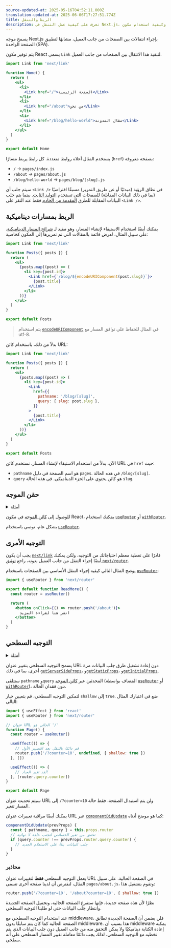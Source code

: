 ```yaml
---
source-updated-at: 2025-05-16T04:52:11.000Z
translation-updated-at: 2025-06-06T17:27:51.774Z
title: الربط والتنقل
description: تعرف على كيفية عمل التنقل في Next.js، وكيفية استخدام مكون Link وخطاف `useRouter`.
---
```


يسمح موجه Next.js بإجراء انتقالات بين الصفحات من جانب العميل، مشابهًا لتطبيق الصفحة الواحدة (SPA).

يتم توفير مكون React يسمى `Link` لتنفيذ هذا الانتقال بين الصفحات من جانب العميل.

```jsx
import Link from 'next/link'

function Home() {
  return (
    <ul>
      <li>
        <Link href="/">الصفحة الرئيسية</Link>
      </li>
      <li>
        <Link href="/about">من نحن</Link>
      </li>
      <li>
        <Link href="/blog/hello-world">مقال المدونة</Link>
      </li>
    </ul>
  )
}

export default Home
```

يستخدم المثال أعلاه روابط متعددة. كل رابط يربط مسارًا (`href`) بصفحة معروفة:

- `/` → `pages/index.js`
- `/about` → `pages/about.js`
- `/blog/hello-world` → `pages/blog/[slug].js`

سيتم جلب أي `<Link />` في نطاق الرؤية (مبدئيًا أو عن طريق التمرير) مسبقًا افتراضيًا (بما في ذلك البيانات المقابلة) للصفحات التي تستخدم [التوليد الثابت](/docs/pages/building-your-application/data-fetching/get-static-props). بينما يتم جلب البيانات المقابلة للطرق [المقدمة من الخادم](/docs/pages/building-your-application/data-fetching/get-server-side-props) فقط عند النقر على `<Link />`.

## الربط بمسارات ديناميكية

يمكنك أيضًا استخدام الاستيفاء لإنشاء المسار، وهو مفيد لـ [شرائح المسار الديناميكية](/docs/pages/building-your-application/routing/dynamic-routes). على سبيل المثال، لعرض قائمة بالمقالات التي تم تمريرها إلى المكون كخاصية:

```jsx
import Link from 'next/link'

function Posts({ posts }) {
  return (
    <ul>
      {posts.map((post) => (
        <li key={post.id}>
          <Link href={`/blog/${encodeURIComponent(post.slug)}`}>
            {post.title}
          </Link>
        </li>
      ))}
    </ul>
  )
}

export default Posts
```

> يتم استخدام [`encodeURIComponent`](https://developer.mozilla.org/docs/Web/JavaScript/Reference/Global_Objects/encodeURIComponent) في المثال للحفاظ على توافق المسار مع utf-8.

بدلاً من ذلك، باستخدام كائن URL:

```jsx
import Link from 'next/link'

function Posts({ posts }) {
  return (
    <ul>
      {posts.map((post) => (
        <li key={post.id}>
          <Link
            href={{
              pathname: '/blog/[slug]',
              query: { slug: post.slug },
            }}
          >
            {post.title}
          </Link>
        </li>
      ))}
    </ul>
  )
}

export default Posts
```

الآن، بدلاً من استخدام الاستيفاء لإنشاء المسار، نستخدم كائن URL في `href` حيث:

- `pathname` هو اسم الصفحة في دليل `pages`. في هذه الحالة `/blog/[slug]`.
- `query` هو كائن يحتوي على الجزء الديناميكي. في هذه الحالة `slug`.

## حقن الموجه

<details>
  <summary>أمثلة</summary>

- [التوجيه الديناميكي](https://github.com/vercel/next.js/tree/canary/examples/dynamic-routing)

</details>

للوصول إلى [كائن الموجه](/docs/pages/api-reference/functions/use-router#router-object) في مكون React، يمكنك استخدام [`useRouter`](/docs/pages/api-reference/functions/use-router) أو [`withRouter`](/docs/pages/api-reference/functions/use-router#withrouter).

بشكل عام، نوصي باستخدام [`useRouter`](/docs/pages/api-reference/functions/use-router).

## التوجيه الأمرى

يجب أن يكون [`next/link`](/docs/pages/api-reference/components/link) قادرًا على تغطية معظم احتياجاتك من التوجيه، ولكن يمكنك أيضًا إجراء التنقل من جانب العميل بدونه، راجع [توثيق `next/router`](/docs/pages/api-reference/functions/use-router).

يوضح المثال التالي كيفية إجراء التنقل الأساسي بين الصفحات باستخدام [`useRouter`](/docs/pages/api-reference/functions/use-router):

```jsx
import { useRouter } from 'next/router'

export default function ReadMore() {
  const router = useRouter()

  return (
    <button onClick={() => router.push('/about')}>
      انقر هنا لقراءة المزيد
    </button>
  )
}
```

## التوجيه السطحي

<details>
  <summary>أمثلة</summary>

- [التوجيه السطحي](https://github.com/vercel/next.js/tree/canary/examples/with-shallow-routing)

</details>

يسمح التوجيه السطحي بتغيير عنوان URL دون إعادة تشغيل طرق جلب البيانات مرة أخرى، بما في ذلك [`getServerSideProps`](/docs/pages/building-your-application/data-fetching/get-server-side-props)، و[`getStaticProps`](/docs/pages/building-your-application/data-fetching/get-static-props)، و[`getInitialProps`](/docs/pages/api-reference/functions/get-initial-props).

ستتلقى `pathname` و`query` المحدثين عبر [كائن الموجه](/docs/pages/api-reference/functions/use-router#router-object) (المضاف بواسطة [`useRouter`](/docs/pages/api-reference/functions/use-router) أو [`withRouter`](/docs/pages/api-reference/functions/use-router#withrouter))، دون فقدان الحالة.

لتمكين التوجيه السطحي، قم بتعيين خيار `shallow` إلى `true`. ضع في اعتبارك المثال التالي:

```jsx
import { useEffect } from 'react'
import { useRouter } from 'next/router'

// عنوان URL الحالي هو '/'
function Page() {
  const router = useRouter()

  useEffect(() => {
    // قم دائمًا بالتنقل بعد التصيير الأول
    router.push('/?counter=10', undefined, { shallow: true })
  }, [])

  useEffect(() => {
    // لقد تغير العداد!
  }, [router.query.counter])
}

export default Page
```

سيتم تحديث عنوان URL إلى `/?counter=10` ولن يتم استبدال الصفحة، فقط حالة المسار تتغير.

يمكنك أيضًا مراقبة تغييرات عنوان URL عبر [`componentDidUpdate`](https://react.dev/reference/react/Component#componentdidupdate) كما هو موضح أدناه:

```jsx
componentDidUpdate(prevProps) {
  const { pathname, query } = this.props.router
  // تحقق من تغير الخصائص لتجنب حلقة لا نهائية
  if (query.counter !== prevProps.router.query.counter) {
    // جلب البيانات بناءً على الاستعلام الجديد
  }
}
```

### محاذير

يعمل التوجيه السطحي **فقط** لتغييرات عنوان URL في الصفحة الحالية. على سبيل المثال، لنفترض أن لدينا صفحة أخرى تسمى `pages/about.js`، وتقوم بتشغيل هذا:

```js
router.push('/?counter=10', '/about?counter=10', { shallow: true })
```

نظرًا لأن هذه صفحة جديدة، فإنها ستفرغ الصفحة الحالية، وتحميل الصفحة الجديدة وانتظار جلب البيانات حتى لو طلبنا التوجيه السطحي.

عند استخدام التوجيه السطحي مع middleware، فلن يضمن أن الصفحة الجديدة تطابق الصفحة الحالية كما كان يتم سابقًا بدون middleware. هذا بسبب أن middleware يمكنه إعادة الكتابة ديناميكيًا ولا يمكن التحقق منه من جانب العميل دون جلب البيانات الذي يتم تخطيه مع التوجيه السطحي، لذلك يجب دائمًا معاملة تغيير المسار السطحي على أنه سطحي.